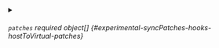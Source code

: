

<PartialApiversion />


<PartialKind />


<PartialVerbs />



<details className="config-field" data-expandable="true">
<summary>

###### `patches` <span className="config-field-required" data-required="false">required</span> <span className="config-field-type">object[]</span> <span className="config-field-default"></span> <span className="config-field-enum"></span> {#experimental-syncPatches-hooks-hostToVirtual-patches}



</summary>

<PartialPatchesreference />


</details>
